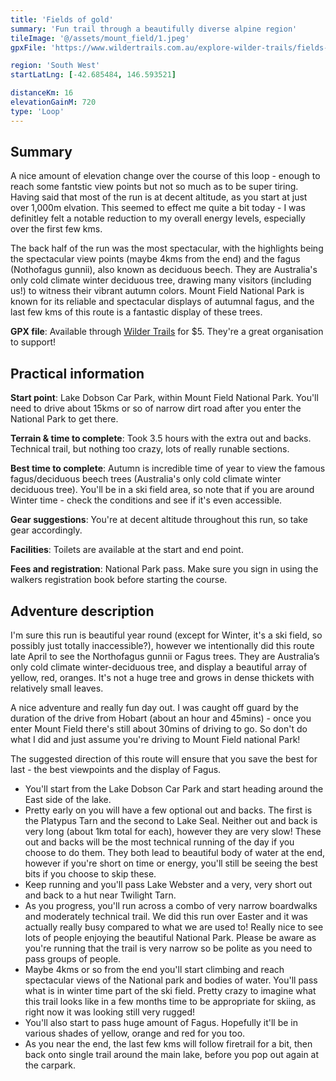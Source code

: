 ```yaml
---
title: 'Fields of gold'
summary: 'Fun trail through a beautifully diverse alpine region'
tileImage: '@/assets/mount_field/1.jpeg'
gpxFile: 'https://www.wildertrails.com.au/explore-wilder-trails/fields-of-gold'

region: 'South West'
startLatLng: [-42.685484, 146.593521]

distanceKm: 16
elevationGainM: 720
type: 'Loop'
---
```



## Summary

A nice amount of elevation change over the course of this loop - enough to reach some fantstic view points but not so much as to be super tiring. Having said that most of the run is at decent altitude, as you start at just over 1,000m elvation. This seemed to effect me quite a bit today - I was definitley felt a notable reduction to my overall energy levels, especially over the first few kms.

The back half of the run was the most spectacular, with the highlights being the spectacular view points (maybe 4kms from the end) and the fagus (Nothofagus gunnii), also known as deciduous beech. They are Australia's only cold climate winter deciduous tree, drawing many visitors (including us!) to witness their vibrant autumn colors. Mount Field National Park is known for its reliable and spectacular displays of autumnal fagus, and the last few kms of this route is a fantastic display of these trees.

**GPX file**: Available through <a target="_blank" href="https://www.wildertrails.com.au/explore-wilder-trails/fields-of-gold">Wilder Trails</a> for $5. They're a great organisation to support!

<ImageCard
  src={image3}
  alt="Fagus trees"
  caption="Fagus trees on full display for us today!"
/>

## Practical information

**Start point**: Lake Dobson Car Park, within Mount Field National Park. You'll need to drive about 15kms or so of narrow dirt road after you enter the National Park to get there.

**Terrain & time to complete**: Took 3.5 hours with the extra out and backs. Technical trail, but nothing too crazy, lots of really runable sections.

**Best time to complete**: Autumn is incredible time of year to view the famous fagus/deciduous beech trees (Australia's only cold climate winter deciduous tree). You'll be in a ski field area, so note that if you are around Winter time - check the conditions and see if it's even accessible.

**Gear suggestions**: You're at decent altitude throughout this run, so take gear accordingly.

**Facilities**: Toilets are available at the start and end point.

**Fees and registration**: National Park pass. Make sure you sign in using the walkers registration book before starting the course.

<ImageCard
  src={image2}
  alt="Chris standing at peak"
  caption="Great views on the back half of the run"
/>

## Adventure description

I'm sure this run is beautiful year round (except for Winter, it's a ski field, so possibly just totally inaccessible?), however we intentionally did this route late April to see the Northofagus gunnii or Fagus trees. They are Australia’s only cold climate winter-deciduous tree, and display a beautiful array of yellow, red, oranges. It's not a huge tree and grows in dense thickets with relatively small leaves.

<ImageCard
  src={image4}
  alt="Fagus trees"
  caption="More Fagus trees...but closer"
/>

A nice adventure and really fun day out. I was caught off guard by the duration of the drive from Hobart (about an hour and 45mins) - once you enter Mount Field there's still about 30mins of driving to go. So don't do what I did and just assume you're driving to Mount Field national Park!

The suggested direction of this route will ensure that you save the best for last - the best viewpoints and the display of Fagus.

<ImageCard
  src={image5}
  alt="Lake Dobson"
  caption="Lake Dobson at the very end of the adventure"
/>

- You'll start from the Lake Dobson Car Park and start heading around the East side of the lake.
- Pretty early on you will have a few optional out and backs. The first is the Platypus Tarn and the second to Lake Seal. Neither out and back is very long (about 1km total for each), however they are very slow! These out and backs will be the most technical running of the day if you choose to do them. They both lead to beautiful body of water at the end, however if you're short on time or energy, you'll still be seeing the best bits if you choose to skip these.
- Keep running and you'll pass Lake Webster and a very, very short out and back to a hut near Twilight Tarn.
- As you progress, you'll run across a combo of very narrow boardwalks and moderately technical trail. We did this run over Easter and it was actually really busy compared to what we are used to! Really nice to see lots of people enjoying the beautiful National Park. Please be aware as you're running that the trail is very narrow so be polite as you need to pass groups of people.
- Maybe 4kms or so from the end you'll start climbing and reach spectacular views of the National park and bodies of water. You'll pass what is in winter time part of the ski field. Pretty crazy to imagine what this trail looks like in a few months time to be appropriate for skiing, as right now it was looking still very rugged!
- You'll also start to pass huge amount of Fagus. Hopefully it'll be in various shades of yellow, orange and red for you too.
- As you near the end, the last few kms will follow firetrail for a bit, then back onto single trail around the main lake, before you pop out again at the carpark.

<ImageCard
  src={image1}
  alt="Lake views"
  caption="One of the many optional out and back bodies of water (maybe the Platypus Tarn?)"
/>
